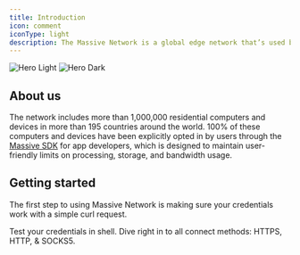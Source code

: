```yaml
---
title: Introduction
icon: comment
iconType: light
description: The Massive Network is a global edge network that’s used by partners to monitor internet performance, gather business intelligence, and detect fraud and malware.
---
```


<img
  className="block dark:hidden"
  src="/images/hero-light.svg"
  alt="Hero Light"
/>
<img
  className="hidden dark:block"
  src="/images/hero-dark.svg"
  alt="Hero Dark"
/>

## About us

The network includes more than 1,000,000 residential computers and devices in more than 195 countries around the world. 100% of these computers and devices have been explicitly opted in by users through the [Massive SDK](https://www.joinmassive.com/getpaid) for app developers, which is designed to maintain user-friendly limits on processing, storage, and bandwidth usage.

## Getting started

The first step to using Massive Network is making sure your credentials work with a simple curl request.

<CardGroup cols={2}>
  <Card
    title="Test Credentials"
    icon="key"
    href="/residential-proxy-reference/quickstart"
  >
    Test your credentials in shell.
  </Card>
  <Card
    title="Authentication"
    icon="code"
    href="/residential-proxy-reference/authentication"
  >
    Dive right in to all connect methods: HTTPS, HTTP, & SOCKS5.
  </Card>
</CardGroup>
